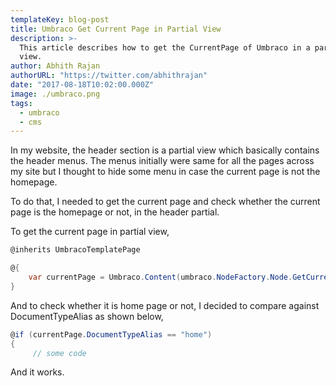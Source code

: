 ```yaml
---
templateKey: blog-post
title: Umbraco Get Current Page in Partial View
description: >-
  This article describes how to get the CurrentPage of Umbraco in a partial
  view.
author: Abhith Rajan
authorURL: "https://twitter.com/abhithrajan"
date: "2017-08-18T10:02:00.000Z"
image: ./umbraco.png
tags:
  - umbraco
  - cms
---
```


In my website, the header section is a partial view which basically contains the header menus. The menus initially were same for all the pages across my site but I thought to hide some menu in case the current page is not the homepage.

To do that, I needed to get the current page and check whether the current page is the homepage or not, in the header partial.

To get the current page in partial view,

```cs
@inherits UmbracoTemplatePage

@{
    var currentPage = Umbraco.Content(umbraco.NodeFactory.Node.GetCurrent().Id);
}
```

And to check whether it is home page or not, I decided to compare against DocumentTypeAlias as shown below,

```cs
@if (currentPage.DocumentTypeAlias == "home")
{
     // some code
```

And it works.
